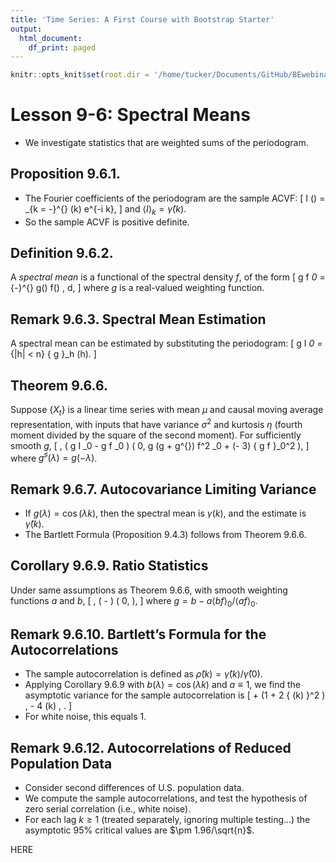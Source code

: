 ```yaml
---
title: 'Time Series: A First Course with Bootstrap Starter'
output:
  html_document:
    df_print: paged
---
```


```r
knitr::opts_knit$set(root.dir = '/home/tucker/Documents/GitHub/BEwebinar/Data')
```

# Lesson 9-6: Spectral Means

- We investigate statistics that are weighted sums of the periodogram.

## Proposition 9.6.1.

- The Fourier coefficients of the periodogram are the sample ACVF:
\[
 I (\lambda) = \sum_{k = -\infty}^{\infty} \widehat{\gamma} (k) e^{-i \lambda k},
\]
and ${ \langle I \rangle }_k = \widehat{\gamma} (k)$.
- So the sample ACVF is positive definite.

## Definition 9.6.2.

A *spectral mean* is a functional of the spectral density $f$, of the form
\[
 \langle g f \rangle_0 = \frac{1}{2 \pi} \int_{-\pi}^{\pi} g(\lambda) f(\lambda) \, d\lambda,
\]
where $g$ is a real-valued weighting function. 

## Remark 9.6.3. Spectral Mean Estimation

A spectral mean can be estimated by substituting the periodogram:
\[
 \langle g I \rangle_0 = \sum_{|h| < n} { \langle g \rangle }_h \widehat{\gamma}(h).
\]

## Theorem 9.6.6.

Suppose $\{ X_t \}$ is a linear time series with mean $\mu$ and causal moving average
representation, with inputs that have variance $\sigma^2$ and kurtosis $\eta$ (fourth moment divided by the square of the second moment). For sufficiently smooth $g$,
\[
 \sqrt{n} \, \left( \langle g I \rangle_0 - \langle g f \rangle_0 \right)
 \Rightarrow \mathcal{N} \left( 0,  \langle g (g + g^{\sharp}) f^2 \rangle_0
  + (\eta - 3) { \langle g f \rangle }_0^2 \right),
\]
 where $g^{\sharp} (\lambda) = g (- \lambda)$. 

## Remark 9.6.7. Autocovariance Limiting Variance

- If $g(\lambda ) = \cos (\lambda k)$, then the spectral mean is $\gamma (k)$,
and the estimate is $\widehat{\gamma} (k)$.
- The Bartlett Formula (Proposition 9.4.3) follows from Theorem 9.6.6.

## Corollary 9.6.9. Ratio Statistics

Under same assumptions as Theorem 9.6.6, with smooth weighting functions $a$ and $b$,
\[
 \sqrt{n} \, \left( \frac{ \langle b I \rangle_0 }{ \langle a I \rangle_0 }
 - \frac{ \langle b f \rangle_0 }{ \langle a f \rangle_0 } \right)
 \Rightarrow \mathcal{N} \left( 0,  \frac{ \langle g (g + g^{\sharp}) f^2 \rangle_0 }{ { \langle a f \rangle }_0^2 }   \right),
\]
where $g = b - a { \langle b f \rangle}_0 / { \langle a f \rangle}_0$.

## Remark 9.6.10. Bartlett's Formula for the Autocorrelations

- The sample autocorrelation is defined as $\widehat{\rho} (k) = \widehat{\gamma} (k)/ \widehat{\gamma} (0)$.
- Applying Corollary 9.6.9 with $b(\lambda) = \cos (\lambda k)$ and $a \equiv 1$, we
find the asymptotic variance for the sample autocorrelation is
\[
 \frac{ { \langle f^2 \rangle }_{2k} }{ { \langle f \rangle }_0^2 } + (1 + 2 { \rho (k) }^2 ) \,
 \frac{ { \langle f^2 \rangle }_{0} }{ { \langle f \rangle }_0^2 } - 4 \rho (k) \, \frac{ { \langle f^2 \rangle }_{k} }{ { \langle f \rangle }_0^2 }.
\]
- For white noise, this equals $1$.

## Remark 9.6.12. Autocorrelations of Reduced Population Data

- Consider second differences of U.S. population data.
- We compute the sample autocorrelations, and test the hypothesis of zero serial correlation (i.e., white noise).
- For each lag $k \geq 1$ (treated separately, ignoring multiple testing...) the 
asymptotic $95 \%$ critical values are $\pm 1.96/\sqrt{n}$.

HERE



